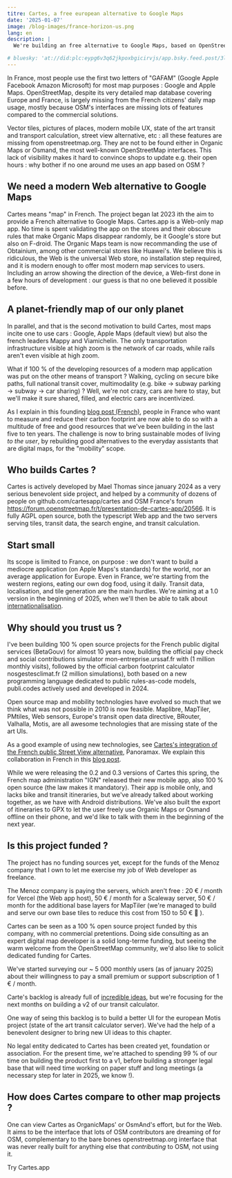 ```yaml
---
titre: Cartes, a free european alternative to Google Maps
date: '2025-01-07'
image: /blog-images/france-horizon-us.png
lang: en
description: |
  We're building an free alternative to Google Maps, based on OpenStreetMap. It's a French project, aiming at a wide usage in France before going international.

# bluesky: 'at://did:plc:eypg6v3q62jkpoxbgicirvjs/app.bsky.feed.post/3l47jooa6ep2j'
---
```



In France, most people use the first two letters of "GAFAM" (Google Apple Facebook Amazon Microsoft) for most map purposes : Google and Apple Maps. OpenStreetMap, despite its very detailed map database covering Europe and France, is largely missing from the French citizens' daily map usage, mostly because OSM's interfaces are missing lots of features compared to the commercial solutions.

Vector tiles, pictures of places, modern mobile UX, state of the art transit and transport calculation, street view alternative, etc : all these features are missing from openstreetmap.org. They are not to be found either in Organic Maps or Osmand, the most well-known OpenStreetMap interfaces. This lack of visibility makes it hard to convince shops to update e.g. their open hours : why bother if no one around me uses an app based on OSM ?

## We need a modern Web alternative to Google Maps

Cartes means "map" in French. The project began lat 2023 ith the aim to provide a French alternative to Google Maps. Cartes.app is a Web-only map app. No time is spent validating the app on the stores and their obscure rules that make Organic Maps disappear randomly, be it Google's store but also on F-droid. The Organic Maps team is now recommanding the use of Obtainium, among other commercial stores like Huawei's. We believe this is ridiculous, the Web is the universal Web store, no installation step required, and it is modern enough to offer most modern map services to users. Including an arrow showing the direction of the device, a Web-first done in a few hours of development : our guess is that no one believed it possible before.

## A planet-friendly map of our only planet

In parallel, and that is the second motivation to build Cartes, most maps incite one to use cars : Google, Apple Maps (default view) but also the french leaders Mappy and Viamichelin. The only transportation infrastructure visible at high zoom is the network of car roads, while rails aren't even visible at high zoom.

What if 100 % of the developing resources of a modern map application was put on the other means of transport ? Walking, cycling on secure bike paths, full national transit cover, multimodality (e.g. bike -> subway parking -> subway -> car sharing) ? Well, we're not crazy, cars are here to stay, but we'll make it sure shared, filled, and electric cars are incentivized.

As I explain in this founding [blog post (French)](https://cartes.app/blog/un-beau-voyage), people in France who want to measure and reduce their carbon footprint are now able to do so with a multitude of free and good resources that we've been building in the last five to ten years. The challenge is now to bring sustainable modes of living _to the user_, by rebuilding good alternatives to the everyday assistants that are digital maps, for the "mobility" scope.

## Who builds Cartes ?

Cartes is actively developed by Mael Thomas since january 2024 as a very serious benevolent side project, and helped by a community of dozens of people on github.com/cartesapp/cartes and OSM France's forum https://forum.openstreetmap.fr/t/presentation-de-cartes-app/20566. It is fully AGPL open source, both the typescript Web app and the two servers serving tiles, transit data, the search engine, and transit calculation.

## Start small

Its scope is limited to France, on purpose : we don't want to build a mediocre application (on Apple Maps's standards) for the world, nor an average application for Europe. Even in France, we're starting from the western regions, eating our own dog food, using it daily. Transit data, localisation, and tile generation are the main hurdles. We're aiming at a 1.0 version in the beginning of 2025, when we'll then be able to talk about [internationalisation](https://cartes.app/documentation/tickets/574).

## Why should you trust us ?

I've been building 100 % open source projects for the French public digital services (BetaGouv) for almost 10 years now, building the official pay check and social contributions simulator mon-entreprise.urssaf.fr with (1 million monthly visits), followed by the official carbon footprint calculator nosgestesclimat.fr (2 million simulations), both based on a new programming language dedicated to public rules-as-code models, publi.codes actively used and developed in 2024.

Open source map and mobility technologies have evolved so much that we think what was not possible in 2010 is now feasible. Maplibre, MapTiler, PMtiles, Web sensors, Europe's transit open data directive, BRouter, Valhalla, Motis, are all awesome technologies that are missing state of the art UIs.

As a good example of using new technologies, see [Cartes's integration of the French public Street View alternative](https://cartes.app/?rue=oui&panoramax=663def1f-517f-4a9e-bbcf-1fc45e944710#15.62/47.213967/-1.534933), Panoramax. We explain this collaboration in French in this [blog post](https://cartes.app/blog/street-view-france).

While we were releasing the 0.2 and 0.3 versions of Cartes this spring, the French map administration "IGN" released their new mobile app, also 100 % open source (the law makes it mandatory). Their app is mobile only, and lacks bike and transit itineraries, but we've already talked about working together, as we have with Android distributions. We've also built the export of itineraries to GPX to let the user freely use Organic Maps or Osmand offline on their phone, and we'd like to talk with them in the beginning of the next year.

## Is this project funded ?

The project has no funding sources yet, except for the funds of the Menoz company that I own to let me exercise my job of Web developer as freelance.

The Menoz company is paying the servers, which aren't free : 20 € / month for Vercel (the Web app host), 50 € / month for a Scaleway server, 50 € / month for the additional base layers for MapTiler (we're managed to build and serve our own base tiles to reduce this cost from 150 to 50 € 🙂 ).

Cartes can be seen as a 100 % open source project funded by this company, with no commercial pretentions. Doing side consulting as an expert digital map developer is a solid long-terme funding, but seeing the warm welcome from the OpenStreetMap community, we'd also like to solicit dedicated funding for Cartes.

We've started surveying our ~ 5 000 monthly users (as of january 2025) about their willingness to pay a small premium or support subscription of 1 € / month.

Carte's backlog is already full of [incredible ideas](https://cartes.app/documentation/tickets), but we're focusing for the next months on building a v2 of our transit calculator.

One way of seing this backlog is to build a better UI for the european Motis project (state of the art transit calculator server). We've had the help of a benevolent designer to bring new UI ideas to this chapter.

No legal entity dedicated to Cartes has been created yet, foundation or association. For the present time, we're attached to spending 99 % of our time on building the product first to a v1, before building a stronger legal base that will need time working on paper stuff and long meetings (a necessary step for later in 2025, we know !).

## How does Cartes compare to other map projects ?

One can view Cartes as OrganicMaps' or OsmAnd's effort, but for the Web. It aims to be the interface that lots of OSM contributors are dreaming of for OSM, complementary to the bare bones openstreetmap.org interface that was never really built for anything else that _contributing_ to OSM, not using it.

<CTA>Try Cartes.app</CTA>
